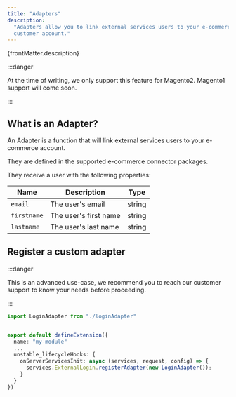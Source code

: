 ```yaml
---
title: "Adapters"
description:
  "Adapters allow you to link external services users to your e-commerce
  customer account."
---
```


<p>{frontMatter.description}</p>

:::danger

At the time of writing, we only support this feature for Magento2. Magento1
support will come soon.

:::

## What is an Adapter?

An Adapter is a function that will link external services users to your
e-commerce account.

They are defined in the supported e-commerce connector packages.

They receive a user with the following properties:

| Name        | Description           | Type   |
| ----------- | --------------------- | ------ |
| `email`     | The user's email      | string |
| `firstname` | The user's first name | string |
| `lastname`  | The user's last name  | string |

## Register a custom adapter

:::danger

This is an advanced use-case, we recommend you to reach our customer support to
know your needs before proceeding.

:::

```ts title="my-module/index.ts"
import LoginAdapter from "./loginAdapter"


export default defineExtension({
  name: "my-module"
  ...
  unstable_lifecycleHooks: {
    onServerServicesInit: async (services, request, config) => {
      services.ExternalLogin.registerAdapter(new LoginAdapter());
    }
  }
})

```

